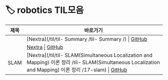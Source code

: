 # 🏷️ robotics TIL모음

| 제목 | 바로가기 |
|------|----------|
|  | [Nextra](/til/til- Summary /til- Summary /) \| [GitHub]() |
|  | [Nextra](/til/til-/til-/) \| [GitHub]() |
| SLAM | [Nextra](/til/til- SLAM(Simultaneous Localization and Mapping) 이론 정리 /til- SLAM(Simultaneous Localization and Mapping) 이론 정리 /17-slam) \| [GitHub](https://github.com/MinHyeok-lee1/TIL/blob/main/2025/07/17-slam.md) |

